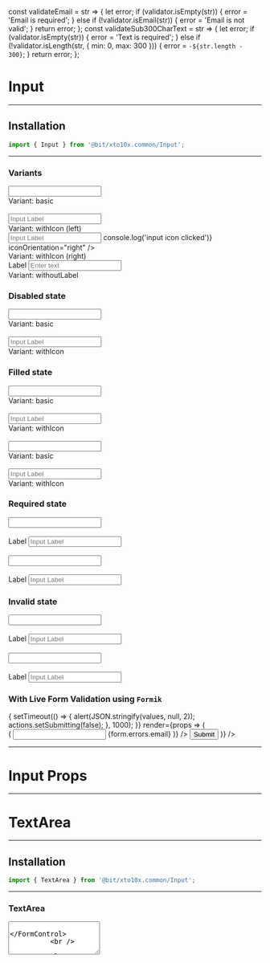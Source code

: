 const validateEmail = str => {
  let error;
  if (validator.isEmpty(str)) {
    error = 'Email is required';
  } else if (!validator.isEmail(str)) {
    error = 'Email is not valid';
  }
  return error;
};
const validateSub300CharText = str => {
  let error;
  if (validator.isEmpty(str)) {
    error = 'Text is required';
  } else if (!validator.isLength(str, { min: 0, max: 300 })) {
    error = `-${str.length - 300}`;
  }
  return error;
};

<Meta title="Atoms/Inputs" component={Input} />

# Input

---

## Installation

```jsx
import { Input } from '@bit/xto10x.common/Input';
```

---

### Variants

<Preview>
  <Story name="Input Variants">
    <Box maxWidth="200px">
      <FormControl>
        <Input label="Input Label" variant="basic" />
      </FormControl>
      <br />
      <Text type="label">Variant: basic</Text>
      <br />
      <br />
      <FormControl>
        <Input placeholder="Input Label" variant="withIcon" icon={close} />
      </FormControl>
      <br />
      <Text type="label">Variant: withIcon (left)</Text>
      <br />
      <FormControl>
        <Input
          placeholder="Input Label"
          variant="withIcon"
          icon={close}
          height="40px"
          iconSize="32px"
          onIconClick={() => console.log('input icon clicked')}
          iconOrientation="right"
        />
      </FormControl>
      <br />
      <Text type="label">Variant: withIcon (right)</Text>
      <br />
      <FormControl isRequired>
        <FormLabel>Label</FormLabel>
        <Input variant="withoutLabel" rows="4" placeholder="Enter text" />
      </FormControl>
      <br />
      <Text type="label">Variant: withoutLabel</Text>
      <br />
    </Box>
  </Story>
</Preview>

### Disabled state

<Preview>
  <Story name="Input Disabled state">
    <Box maxWidth="200px">
      <FormControl isDisabled>
        <Input label="Input Label" variant="basic" />
      </FormControl>
      <br />
      <Text type="label">Variant: basic</Text>
      <br />
      <br />
      <FormControl isDisabled>
        <Input placeholder="Input Label" variant="withIcon" icon={close} />
      </FormControl>
      <br />
      <Text type="label">Variant: withIcon</Text>
    </Box>
  </Story>
</Preview>

### Filled state

<Preview>
  <Story name="Input Filled state">
    <Box maxWidth="200px">
      <FormControl value="Some input value">
        <Input label="Input Label" variant="basic" />
      </FormControl>
      <br />
      <Text type="label">Variant: basic</Text>
      <br />
      <br />
      <FormControl value="Some input value">
        <Input placeholder="Input Label" variant="withIcon" icon={close} />
      </FormControl>
      <br />
      <Text type="label">Variant: withIcon</Text>
      <br />
      <br />
      <FormControl isDisabled value="Some input value">
        <Input label="Input Label" variant="basic" />
      </FormControl>
      <br />
      <Text type="label">Variant: basic</Text>
      <br />
      <br />
      <FormControl isDisabled value="Some input value">
        <Input placeholder="Input Label" variant="withIcon" icon={close} />
      </FormControl>
      <br />
      <Text type="label">Variant: withIcon</Text>
    </Box>
  </Story>
</Preview>

### Required state

<Preview>
  <Story name="Input Required state">
    <Box maxWidth="200px">
      <FormControl isRequired value="Some input value">
        <Input label="Input Label" variant="basic" />
      </FormControl>
      <br />
      <br />
      <FormControl isRequired value="Some input value">
        <FormLabel>Label</FormLabel>
        <Input placeholder="Input Label" variant="withIcon" icon={close} />
      </FormControl>
      <br />
      <br />
      <FormControl isRequired isDisabled value="Some input value">
        <Input label="Input Label" variant="basic" />
      </FormControl>
      <br />
      <br />
      <FormControl isRequired isDisabled value="Some input value">
        <FormLabel>Label</FormLabel>
        <Input placeholder="Input Label" variant="withIcon" icon={close} />
      </FormControl>
      <br />
    </Box>
  </Story>
</Preview>

### Invalid state

<Preview>
  <Story name="Input Invalid state">
    <Box maxWidth="200px">
      <FormControl isRequired isInvalid value="Some input value">
        <Input label="Input Label" variant="basic" />
      </FormControl>
      <br />
      <br />
      <FormControl isRequired isInvalid value="Some input value">
        <FormLabel>Label</FormLabel>
        <Input placeholder="Input Label" variant="withIcon" icon={close} />
      </FormControl>
      <br />
      <br />
      <FormControl isRequired isInvalid isDisabled value="Some input value">
        <Input label="Input Label" variant="basic" />
      </FormControl>
      <br />
      <br />
      <FormControl isRequired isInvalid isDisabled value="Some input value">
        <FormLabel>Label</FormLabel>
        <Input placeholder="Input Label" variant="withIcon" icon={close} />
      </FormControl>
      <br />
    </Box>
  </Story>
</Preview>

### With Live Form Validation using `Formik`

<Preview>
  <Story name="Input Form Validation">
    <Formik
      initialValues={{ email: 'm' }}
      onSubmit={(values, actions) => {
        setTimeout(() => {
          alert(JSON.stringify(values, null, 2));
          actions.setSubmitting(false);
        }, 1000);
      }}
      render={props => (
        <form onSubmit={props.handleSubmit}>
          <Field
            name="email"
            validate={validateEmail}
            render={({ field, form }) => (
              <FormControl
                {...field}
                isRequired
                isInvalid={form.errors.email && form.touched.email}
              >
                <Input id="email" label="Email" />
                <FormErrorMessage>{form.errors.email}</FormErrorMessage>
              </FormControl>
            )}
          />
          <Button mt={4} isLoading={props.isSubmitting}>
            Submit
          </Button>
        </form>
      )}
    />
  </Story>
</Preview>

---

# Input Props

<Props of={Input} />

---

# TextArea

---

## Installation

```jsx
import { TextArea } from '@bit/xto10x.common/Input';
```

---

### TextArea

<Preview>
  <Story name="TextArea">
    <Box display="grid" gridGap="30px" justifyContent="start" alignItems="end">
      <Box display="grid" gridAutoFlow="column" gridGap="20px">
        <Box>
          <FormControl>
            <TextArea rows="4" placeholder="Enter text" />
          </FormControl>
          <br />
          <FormControl isRequired>
            <FormLabel>Label</FormLabel>
            <TextArea rows="4" placeholder="Enter text" />
          </FormControl>
          <br />
          <FormControl isInvalid isRequired>
            <FormLabel>Label</FormLabel>
            <TextArea rows="4" placeholder="Enter text" />
          </FormControl>
          <br />
          <FormControl isDisabled>
            <FormLabel>Label</FormLabel>
            <TextArea rows="4" placeholder="Enter text" />
          </FormControl>
          <br />
          <FormControl>
            <FormLabel>Label</FormLabel>
            <TextArea rows="8" placeholder="Enter text" />
          </FormControl>
          <br />
          <Text type="label">(with custom rows)</Text>
        </Box>
      </Box>
    </Box>
  </Story>
</Preview>

### TextArea With Live Form Validation using `Formik`

Enter text >300 chars to check errors (or hit submit with default text)

<Preview>
  <Story name="TextArea Form Validation">
    <Formik
      initialValues={{
        text:
          'Lorem ipsum dolor sit amet, consectetur adipiscing elit. Quisque interdum nisi eget felis sollicitudin dictum. Nam id odio dignissim orci efficitur mollis non nec sapien. Nunc ullamcorper tincidunt sem, id posuere velit. Quisque id eros a dolor fringilla semper. Class aptent taciti sociosqu ad litora torquent.'
      }}
      onSubmit={(values, actions) => {
        setTimeout(() => {
          alert(JSON.stringify(values, null, 2));
          actions.setSubmitting(false);
        }, 1000);
      }}
      render={props => (
        <form onSubmit={props.handleSubmit}>
          <Field
            name="text"
            validate={validateSub300CharText}
            render={({ field, form }) => (
              <FormControl
                {...field}
                isRequired
                isInvalid={form.errors.text && form.touched.text}
              >
                <TextArea rows="7" id="text" placeholder="Long Text" />
                <FormErrorMessage textAlign="right">
                  {form.errors.text}
                </FormErrorMessage>
              </FormControl>
            )}
          />
          <Button mt={4} isLoading={props.isSubmitting}>
            Submit
          </Button>
        </form>
      )}
    />
  </Story>
</Preview>

---

# TextArea Props

<Props of={TextArea} />
